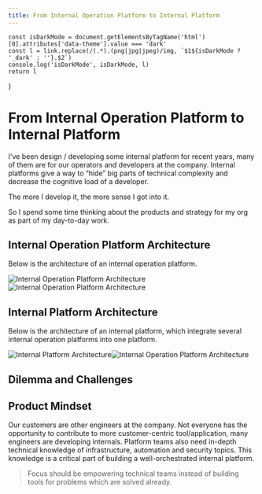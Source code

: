 ```yaml
---
title: From Internal Operation Platform to Internal Platform
---
```

    const isDarkMode = document.getElementsByTagName('html')[0].attributes['data-theme'].value === 'dark'
    const l = link.replace(/(.*).(png|jpg|jpeg)/img, `$1${isDarkMode ? '_dark' : ''}.$2`)
    console.log('isDarkMode', isDarkMode, l)
    return l
}

# From Internal Operation Platform to Internal Platform

I've been design / developing some internal platform for recent years, many of them are for our operators and developers
at the company.
Internal platforms give a way to “hide” big parts of technical complexity and decrease the cognitive load of a
developer.

The more I develop it, the more sense I got into it.

So I spend some time thinking about the products and strategy for my org as part of my day-to-day work.

## Internal Operation Platform Architecture

Below is the architecture of an internal operation platform.

![Internal Operation Platform Architecture](./int_ops_platform.png#light-mode)![Internal Operation Platform Architecture](./int_ops_platform_dark.png#dark-mode)


## Internal Platform Architecture

Below is the architecture of an internal platform, which integrate several internal operation platforms into one
platform.

![Internal Platform Architecture](./int_ops_w_platform.png#light-mode)![Internal Operation Platform Architecture](./int_ops_w_platform_dark.png#dark-mode)

## Dilemma and Challenges
## Product Mindset
Our customers are other engineers at the company.
Not everyone has the opportunity to contribute to more customer-centric tool/application, many engineers are developing
internals.
Platform teams also need in-depth technical knowledge of infrastructure, automation and security topics. This knowledge
is a critical part of building a well-orchestrated internal platform.

> Focus should be empowering technical teams instead of building tools for problems which are solved already.
